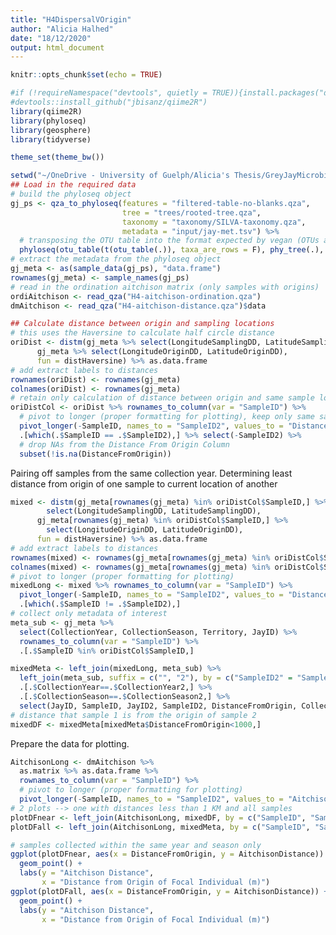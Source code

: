 ```yaml
---
title: "H4DispersalVOrigin"
author: "Alicia Halhed"
date: "18/12/2020"
output: html_document
---
```


```r
knitr::opts_chunk$set(echo = TRUE)
```


```r
#if (!requireNamespace("devtools", quietly = TRUE)){install.packages("devtools")}
#devtools::install_github("jbisanz/qiime2R")
library(qiime2R)
library(phyloseq)
library(geosphere)
library(tidyverse)

theme_set(theme_bw())
```

```r
setwd("~/OneDrive - University of Guelph/Alicia's Thesis/GreyJayMicrobiome")
## Load in the required data
# build the phyloseq object
gj_ps <- qza_to_phyloseq(features = "filtered-table-no-blanks.qza", 
                         tree = "trees/rooted-tree.qza", 
                         taxonomy = "taxonomy/SILVA-taxonomy.qza",
                         metadata = "input/jay-met.tsv") %>%
  # transposing the OTU table into the format expected by vegan (OTUs as columns)
  phyloseq(otu_table(t(otu_table(.)), taxa_are_rows = F), phy_tree(.), sample_data(.), tax_table(.))
# extract the metadata from the phyloseq object
gj_meta <- as(sample_data(gj_ps), "data.frame")
rownames(gj_meta) <- sample_names(gj_ps)
# read in the ordination aitchison matrix (only samples with origins)
ordiAitchison <- read_qza("H4-aitchison-ordination.qza")
dmAitchison <- read_qza("H4-aitchison-distance.qza")$data
```

```r
## Calculate distance between origin and sampling locations
# this uses the Haversine to calculate half circle distance
oriDist <- distm(gj_meta %>% select(LongitudeSamplingDD, LatitudeSamplingDD), 
      gj_meta %>% select(LongitudeOriginDD, LatitudeOriginDD), 
      fun = distHaversine) %>% as.data.frame
# add extract labels to distances
rownames(oriDist) <- rownames(gj_meta) 
colnames(oriDist) <- rownames(gj_meta)
# retain only calculation of distance between origin and same sample location
oriDistCol <- oriDist %>% rownames_to_column(var = "SampleID") %>%
  # pivot to longer (proper formatting for plotting), keep only same sample distances
  pivot_longer(-SampleID, names_to = "SampleID2", values_to = "DistanceFromOrigin") %>%
  .[which(.$SampleID == .$SampleID2),] %>% select(-SampleID2) %>%
  # drop NAs from the Distance From Origin Column
  subset(!is.na(DistanceFromOrigin)) 
```

Pairing off samples from the same collection year. Determining least distance from origin of one sample to current location of another
```r
mixed <- distm(gj_meta[rownames(gj_meta) %in% oriDistCol$SampleID,] %>%
        select(LongitudeSamplingDD, LatitudeSamplingDD), 
      gj_meta[rownames(gj_meta) %in% oriDistCol$SampleID,] %>%
        select(LongitudeOriginDD, LatitudeOriginDD), 
      fun = distHaversine) %>% as.data.frame
# add extract labels to distances
rownames(mixed) <- rownames(gj_meta[rownames(gj_meta) %in% oriDistCol$SampleID,])
colnames(mixed) <- rownames(gj_meta[rownames(gj_meta) %in% oriDistCol$SampleID,])
# pivot to longer (proper formatting for plotting)
mixedLong <- mixed %>% rownames_to_column(var = "SampleID") %>%
  pivot_longer(-SampleID, names_to = "SampleID2", values_to = "DistanceFromOrigin") %>%
  .[which(.$SampleID != .$SampleID2),]
# collect only metadata of interest
meta_sub <- gj_meta %>%
  select(CollectionYear, CollectionSeason, Territory, JayID) %>%
  rownames_to_column(var = "SampleID") %>%
  .[.$SampleID %in% oriDistCol$SampleID,]

mixedMeta <- left_join(mixedLong, meta_sub) %>%
  left_join(meta_sub, suffix = c("", "2"), by = c("SampleID2" = "SampleID")) %>%
  .[.$CollectionYear==.$CollectionYear2,] %>%
  .[.$CollectionSeason==.$CollectionSeason2,] %>%
  select(JayID, SampleID, JayID2, SampleID2, DistanceFromOrigin, CollectionYear, Territory, Territory2)
# distance that sample 1 is from the origin of sample 2
mixedDF <- mixedMeta[mixedMeta$DistanceFromOrigin<1000,]
```

Prepare the data for plotting.
```r
AitchisonLong <- dmAitchison %>% 
  as.matrix %>% as.data.frame %>% 
  rownames_to_column(var = "SampleID") %>%
  # pivot to longer (proper formatting for plotting)
  pivot_longer(-SampleID, names_to = "SampleID2", values_to = "AitchisonDistance")
# 2 plots --> one with distances less than 1 KM and all samples
plotDFnear <- left_join(AitchisonLong, mixedDF, by = c("SampleID", "SampleID2")) %>% .[!is.na(.$JayID),]
plotDFall <- left_join(AitchisonLong, mixedMeta, by = c("SampleID", "SampleID2")) %>% .[!is.na(.$JayID),]
```

```r
# samples collected within the same year and season only
ggplot(plotDFnear, aes(x = DistanceFromOrigin, y = AitchisonDistance)) +
  geom_point() +
  labs(y = "Aitchison Distance",
       x = "Distance from Origin of Focal Individual (m)")
ggplot(plotDFall, aes(x = DistanceFromOrigin, y = AitchisonDistance)) +
  geom_point() +
  labs(y = "Aitchison Distance",
       x = "Distance from Origin of Focal Individual (m)")
```

